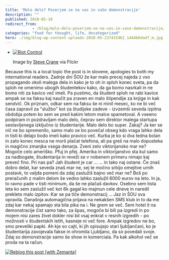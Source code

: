 ```yaml
---
title: 'Malo delo? Poserjem se na vas in vaše demonstracije'
description: ""
published: 2010-05-18
redirect_from: 
            - /blog/malo-delo-poserjem-se-na-vas-in-vase-demonstracije/swizec/1338
categories: "food for thought, life, Uncategorized"
hero: ./img/blog-wp-content-uploads-2010-05-237431962_1444b6dad7_m.jpg
---
```

- [![Riot Control](./img/blog-wp-content-uploads-2010-05-237431962_1444b6dad7_m.jpg "Riot Control")](http://www.flickr.com/photos/49503062604@N01/237431962)

  Image by [Steve Crane](http://www.flickr.com/photos/49503062604@N01/237431962) via Flickr

Because this is a local topic the post is in slovene, apologies to both my international readers. Zadnje dni ŠOU že kar malo precej najeda z vso propagando okoli malega dela in kako je to oh in sploh konec sveta, pa da sploh ne omenimo ubogih študentekov kako, da ga bomo nasrkali in ne bomo niti za kavico več imeli. Pa pustimo, da študent sploh ne rabi kavice ampak se na faksu kaj naučit pa zraven en malo štipendije za knjige in kak sendvič. Ok priznam, odkar sem na faksu še ni minil mesec, ko ne bi več časa zapravil za &quot;službo&quot; kot za študijske zadeve - izvzemši seveda izpitna obdobja potem ko sem se pred kakim letom malce spametoval. A vseeno podpiram in pozdravljam malo delo, čeprav sem direktor malega startupa sestavljenega izključno iz študentarije. Malo delo bo super. Zakaj? Ja ker se nič ne bo spremenilo, samo malo se bo povečal obseg kdo vraga lahko dela in tisti ki delajo bodo imeli kako pravico več. Kurba je ko si dva tedna bolan in zato konec mesca ne morš plačat telefona, ali pa greš na malo dopusteka in magično zmanjka vsega denarja. Zveni zelo viktorijansko mar ne? Mogoče celo ameriško. Pfuj in pfej. Amerika in viktorijanstvo sta kul samo za nadbogate, študentarija in reveži se v nobenem primeru nimajo kaj preveč fino. Pri nas pa? Jah študent je car ... ... in tako naj ostane. Če znaš dobro delat, kar seveda znaš mar ne, sej te močno srbijo omejitve urnih postavk, to valjda pomeni da zdaj zaslužiš bajno več mar ne? Boš po preračunih z malim delom še vedno lahko zaslužil 6000 eurov na leto. In ja, to ravno pade v tisti minimum, da še ne plačaš davkov. Osebno sem tista leta ko sem zaslužil več kot 6k gagal ko majmun cele dneve in naredil prekleto malo izpitov. Kar se pa tiče demonstracij ... Jaz in ŠOU sva opravila. Današnja automagična prijava na nekakšen SMS klub in to da me zdaj kar nekaj spamajo sta bila pika na i. Ne grem se več. Sem hotel it na demonstracije čist samo tako, za špas, mogoče bi bili pa izgredi in po mojem nisi zares živel dokler nisi bil vsaj enkrat v resnih izgredih - po možnosti v študentskih letih, kasneje ni več fore. Ampak izgredov ne bo, smo preveliki papki. Ah kje so cajti, ki jih opisujejo stari ljubljančani, ko je študentarija zavojevala fakse in ohromila Ljubljano, da so povedali svoje. Zdaj so demonstracije samo še show in komerciala. Pa kak alkohol več se proda na ta račun.

[![Reblog this post [with Zemanta]](http://img.zemanta.com/reblog_e.png?x-id=a3a05ea0-525e-4c09-bf92-94aed194ddb5)](http://reblog.zemanta.com/zemified/a3a05ea0-525e-4c09-bf92-94aed194ddb5/ "Reblog this post [with Zemanta]")
